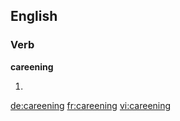==English==

===Verb===
'''careening'''

# {{present participle of|[[careen]]}}

[[de:careening]]
[[fr:careening]]
[[vi:careening]]